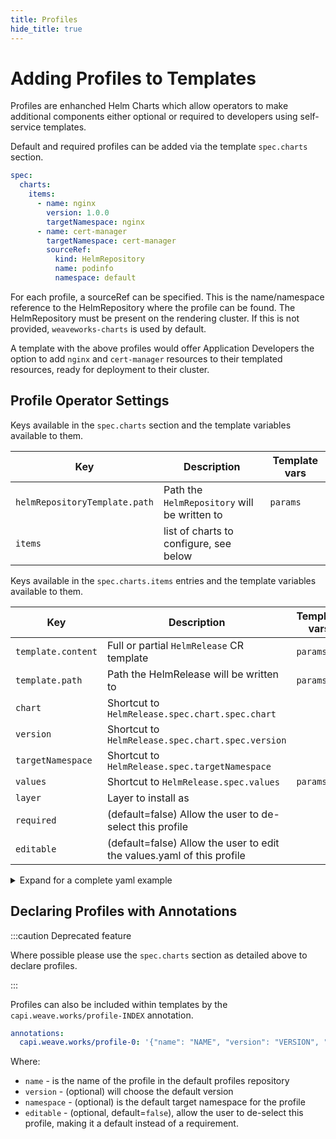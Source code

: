 ```yaml
---
title: Profiles
hide_title: true
---
```



# Adding Profiles to Templates <TierLabel tiers="Enterprise" />

Profiles are enhanched Helm Charts which allow operators to make additional
components either optional or required to developers using self-service
templates.

Default and required profiles can be added via the template `spec.charts` section.

```yaml
spec:
  charts:
    items:
      - name: nginx
        version: 1.0.0
        targetNamespace: nginx
      - name: cert-manager
        targetNamespace: cert-manager
        sourceRef:
          kind: HelmRepository
          name: podinfo
          namespace: default
```

For each profile, a sourceRef can be specified. This is the name/namespace reference to the HelmRepository where the profile can be found. The HelmRepository must be present on the rendering cluster. If this is not provided, `weaveworks-charts` is used by default. 

A template with the above profiles would offer Application Developers the option
to add `nginx` and `cert-manager` resources to their templated resources, ready
for deployment to their cluster.

## Profile Operator Settings

Keys available in the `spec.charts` section and the template variables available to them.

| **Key**                       | **Description**                              | **Template vars** |
| ----------------------------- | -------------------------------------------- | ----------------- |
| `helmRepositoryTemplate.path` | Path the `HelmRepository` will be written to | `params`          |
| `items`                       | list of charts to configure, see below       |                   |

Keys available in the `spec.charts.items` entries and the template variables available to them.

| **Key**            | **Description**                                                        | **Template vars** |
| ------------------ | ---------------------------------------------------------------------- | ----------------- |
| `template.content` | Full or partial `HelmRelease` CR template                              | `params`          |
| `template.path`    | Path the HelmRelease will be written to                                | `params`          |
| `chart`            | Shortcut to `HelmRelease.spec.chart.spec.chart`                        |                   |
| `version`          | Shortcut to `HelmRelease.spec.chart.spec.version`                      |                   |
| `targetNamespace`  | Shortcut to `HelmRelease.spec.targetNamespace`                         |                   |
| `values`           | Shortcut to `HelmRelease.spec.values`                                  | `params`          |
| `layer`            | Layer to install as                                                    |                   |
| `required`         | (default=false) Allow the user to de-select this profile               |
| `editable`         | (default=false) Allow the user to edit the values.yaml of this profile |

<details>
<summary>Expand for a complete yaml example</summary>

```yaml
spec:
  charts:
    helmRepositoryTemplate:
      path: clusters/${CLUSTER_NAME}/helm-repositories.yaml
    items:
      - chart: cert-manager
        version: v1.5.3
        editable: false
        required: true
        values:
          installCRDs: ${CERT_MANAGER_INSTALL_CRDS}
        targetNamespace: cert-manager
        layer: layer-1
        template:
          path: clusters/${CLUSTER_NAME}/cert-manager.yaml
          content:
            metadata:
              labels:
                app.kubernetes.io/name: cert-manager
            spec:
              retries: ${CERT_MANAGER_RETRY_COUNT}
```

:::tip

`template.content` will be merged over the top of a default `HelmRelease` CR so it does not need to be complete.

:::

</details>

## Declaring Profiles with Annotations

:::caution Deprecated feature

Where possible please use the `spec.charts` section as detailed above to declare profiles.

:::

Profiles can also be included within templates by the
`capi.weave.works/profile-INDEX` annotation.

```yaml
annotations:
  capi.weave.works/profile-0: '{"name": "NAME", "version": "VERSION", "editable": EDITABLE, "namespace": "NAMESPACE"}'
```

Where:

- `name` - is the name of the profile in the default profiles repository
- `version` - (optional) will choose the default version
- `namespace` - (optional) is the default target namespace for the profile
- `editable` - (optional, default=`false`), allow the user to de-select this profile, making it a default instead of a requirement.
